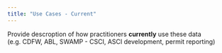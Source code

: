 ```yaml
---
title: "Use Cases - Current"
---
```


Provide descroption of how practitioners **currently** use these data (e.g. CDFW, ABL, SWAMP - CSCI, ASCI development, permit reporting)